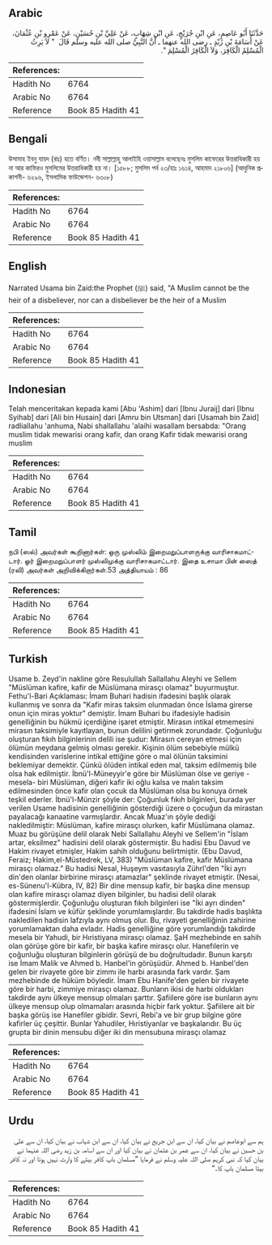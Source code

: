 ## Arabic


<div dir="rtl" lang="ar" style={{fontSize:'larger',backgroundColor:'#f8f9fa',padding:20}}>
حَدَّثَنَا أَبُو عَاصِمٍ، عَنِ ابْنِ جُرَيْجٍ، عَنِ ابْنِ شِهَابٍ، عَنْ عَلِيِّ بْنِ حُسَيْنٍ، عَنْ عَمْرِو بْنِ عُثْمَانَ، عَنْ أُسَامَةَ بْنِ زَيْدٍ ـ رضى الله عنهما ـ أَنَّ النَّبِيَّ صلى الله عليه وسلم قَالَ ‏ "‏ لاَ يَرِثُ الْمُسْلِمُ الْكَافِرَ، وَلاَ الْكَافِرُ الْمُسْلِمَ ‏"‏‏.‏
</div>
<div style={{backgroundColor:'#f8f9fa',padding:20, marginBottom: 10}}><table> <thead> <tr> <th>References:</th> <th></th> </tr> </thead> <tbody><tr><td>Hadith No</td><td>6764</td></tr><tr><td>Arabic No</td><td>6764</td></tr><tr><td>Reference</td><td>Book 85 Hadith 41</td></tr></tbody></table></div>

## Bengali


<div dir="ltr" lang="bn" style={{fontSize:'larger',backgroundColor:'#f8f9fa',padding:20}}>
উসামাহ ইবনু যায়দ (রাঃ) হতে বর্ণিত। নবী সাল্লাল্লাহু আলাইহি ওয়াসাল্লাম বলেছেনঃ মুসলিম কাফেরের উত্তরাধিকারী হয় না আর কাফিরও মুসলিমের উত্তরাধিকারী হয় না। [১৫৮৮; মুসলিম পর্ব ২৩/হাঃ ১৬১৪, আহমাদ ২১৮০৬] (আধুনিক প্রকাশনী- ৬২৯৬, ইসলামিক ফাউন্ডেশন- ৬৩০৮)
</div>
<div style={{backgroundColor:'#f8f9fa',padding:20, marginBottom: 10}}><table> <thead> <tr> <th>References:</th> <th></th> </tr> </thead> <tbody><tr><td>Hadith No</td><td>6764</td></tr><tr><td>Arabic No</td><td>6764</td></tr><tr><td>Reference</td><td>Book 85 Hadith 41</td></tr></tbody></table></div>

## English


<div dir="ltr" lang="en" style={{fontSize:'larger',backgroundColor:'#f8f9fa',padding:20}}>
Narrated Usama bin Zaid:the Prophet (ﷺ) said, "A Muslim cannot be the heir of a disbeliever, nor can a disbeliever be the heir of a Muslim
</div>
<div style={{backgroundColor:'#f8f9fa',padding:20, marginBottom: 10}}><table> <thead> <tr> <th>References:</th> <th></th> </tr> </thead> <tbody><tr><td>Hadith No</td><td>6764</td></tr><tr><td>Arabic No</td><td>6764</td></tr><tr><td>Reference</td><td>Book 85 Hadith 41</td></tr></tbody></table></div>

## Indonesian


<div dir="ltr" lang="id" style={{fontSize:'larger',backgroundColor:'#f8f9fa',padding:20}}>
Telah menceritakan kepada kami [Abu 'Ashim] dari [Ibnu Juraij] dari [Ibnu Syihab] dari [Ali bin Husain] dari [Amru bin Utsman] dari [Usamah bin Zaid] radliallahu 'anhuma, Nabi shallallahu 'alaihi wasallam bersabda: "Orang muslim tidak mewarisi orang kafir, dan orang Kafir tidak mewarisi orang muslim
</div>
<div style={{backgroundColor:'#f8f9fa',padding:20, marginBottom: 10}}><table> <thead> <tr> <th>References:</th> <th></th> </tr> </thead> <tbody><tr><td>Hadith No</td><td>6764</td></tr><tr><td>Arabic No</td><td>6764</td></tr><tr><td>Reference</td><td>Book 85 Hadith 41</td></tr></tbody></table></div>

## Tamil


<div dir="ltr" lang="ta" style={{fontSize:'larger',backgroundColor:'#f8f9fa',padding:20}}>
நபி (ஸல்) அவர்கள் கூறினார்கள்: ஒரு முஸ்லிம் இறைமறுப்பாளருக்கு வாரிசாகமாட்டார். ஓர் இறைமறுப்பாளர் முஸ்லிமுக்கு வாரிசாகமாட்டார். இதை உசாமா பின் ஸைத் (ரலி) அவர்கள் அறிவிக்கிறார்கள்.53 அத்தியாயம் : 86
</div>
<div style={{backgroundColor:'#f8f9fa',padding:20, marginBottom: 10}}><table> <thead> <tr> <th>References:</th> <th></th> </tr> </thead> <tbody><tr><td>Hadith No</td><td>6764</td></tr><tr><td>Arabic No</td><td>6764</td></tr><tr><td>Reference</td><td>Book 85 Hadith 41</td></tr></tbody></table></div>

## Turkish


<div dir="ltr" lang="tr" style={{fontSize:'larger',backgroundColor:'#f8f9fa',padding:20}}>
Usame b. Zeyd'in nakline göre Resulullah Sallallahu Aleyhi ve Sellem "Müslüman kafire, kafir de Müslümana mirasçı olamaz" buyurmuştur. Fethu'l-Bari Açıklaması: İmam Buhari hadisin ifadesini başlık olarak kullanmış ve sonra da "Kafir miras taksim olunmadan önce İslama girerse onun için miras yoktur" demiştir. İmam Buhari bu ifadesiyle hadisin genelliğinin bu hükmü içerdiğine işaret etmiştir. Mirasın intikal etmemesini mirasın taksimiyle kayıtlayan, bunun delilini getirmek zorundadır. Çoğunluğu oluşturan fıkıh bilginlerinin delili ise şudur: Mirasın cereyan etmesi için ölümün meydana gelmiş olması gerekir. Kişinin ölüm sebebiyle mülkü kendisinden varislerine intikal ettiğine göre o mal ölünün taksimini beklemiyar demektir. Çünkü ölüden intikal eden mal, taksim edilmemiş bile olsa hak edilmiştir. İbnü'l-Müneyyir'e göre bir Müslüman ölse ve geriye -mesela- biri Müslüman, diğeri kafir iki oğlu kalsa ve malın taksim edilmesinden önce kafir olan çocuk da Müslüman olsa bu konuya örnek teşkil ederler. İbnü'l-Münzir şöyle der: Çoğunluk fıkıh bilginleri, burada yer verilen Usame hadisinin genelliğinin gösterdiği üzere o çocuğun da mirastan payalacağı kanaatine varmışlardır. Ancak Muaz'ın şöyle dediği nakledilmiştir: Müslüman, kafire mirasçı olurken, kafir Müslümana olamaz. Muaz bu görüşüne delil olarak Nebi Sallallahu Aleyhi ve Sellem'in "İslam artar, eksilmez" hadisini delil olarak göstermiştir. Bu hadisi Ebu Davud ve Hakim rivayet etmişler, Hakim sahih olduğunu belirtmiştir. (Ebu Davud, Feraiz; Hakim,el-Müstedrek, LV, 383) "Müslüman kafire, kafir Müslümana mirasçı olamaz." Bu hadisi Nesal, Huşeym vasıtasıyla Zührl'den "İki ayrı din'den olanlar birbirine mirasçı atamazlar" şeklinde rivayet etmiştir. (Nesai, es-Sünenu'l-Kübra, IV, 82) Bir dine mensup kafir, bir başka dine mensup olan kafire mirasçı olamaz diyen bilginler, bu hadisi delil olarak göstermişlerdir. Çoğunluğu oluşturan fıkıh bilginleri ise "İki ayrı dinden" ifadesini İslam ve küfür şeklinde yorumlamışlardır. Bu takdirde hadis başlıkta nakledilen hadisin lafzıyla aynı olmuş olur. Bu, rivayeti genelliğinin zahirine yorumlamaktan daha evladır. Hadis genelliğine göre yorumlandığı takdirde mesela bir Yahudi, bir Hıristiyana mirasçı olamaz. ŞaH mezhebinde en sahih olan görüşe göre bir kafir, bir başka kafire mirasçı olur. Hanefılerin ve çoğunluğu oluşturan bilginlerin görüşü de bu doğrultudadır. Bunun karşıtı ise İmam Malik ve Ahmed b. Hanbel'in görüşüdür. Ahmed b. Hanbel'den gelen bir rivayete göre bir zimmı ile harbi arasında fark vardır. Şam mezhebinde de hüküm böyledir. İmam Ebu Hanife'den gelen bir rivayete göre bir harbi, zimmiye mirasçı olamaz. Bunların ikisi de harbi oldukları takdirde aynı ülkeye mensup olmaları şarttır. Şafiilere göre ise bunların aynı ülkeye mensup olup olmamaları arasında hiçbir fark yoktur. Şafiilere ait bir başka görüş ise Hanefiler gibidir. Sevri, Rebi'a ve bir grup bilgine göre kafirler üç çeşittir. Bunlar Yahudiler, Hıristiyanlar ve başkalarıdır. Bu üç grupta bir dinin mensubu diğer iki din mensubuna mirasçı olamaz
</div>
<div style={{backgroundColor:'#f8f9fa',padding:20, marginBottom: 10}}><table> <thead> <tr> <th>References:</th> <th></th> </tr> </thead> <tbody><tr><td>Hadith No</td><td>6764</td></tr><tr><td>Arabic No</td><td>6764</td></tr><tr><td>Reference</td><td>Book 85 Hadith 41</td></tr></tbody></table></div>

## Urdu


<div dir="rtl" lang="ur" style={{fontSize:'larger',backgroundColor:'#f8f9fa',padding:20}}>
ہم سے ابوعاصم نے بیان کیا، ان سے ابن جریج نے بیان کیا، ان سے ابن شہاب نے بیان کیا، ان سے علی بن حسین نے بیان کیا، ان سے عمر بن عثمان نے بیان کیا اور ان سے اسامہ بن زید رضی اللہ عنہما نے بیان کیا کہ نبی کریم صلی اللہ علیہ وسلم نے فرمایا ”مسلمان باپ کافر بیٹے کا وارث نہیں ہوتا اور نہ کافر بیٹا مسلمان باپ کا۔“
</div>
<div style={{backgroundColor:'#f8f9fa',padding:20, marginBottom: 10}}><table> <thead> <tr> <th>References:</th> <th></th> </tr> </thead> <tbody><tr><td>Hadith No</td><td>6764</td></tr><tr><td>Arabic No</td><td>6764</td></tr><tr><td>Reference</td><td>Book 85 Hadith 41</td></tr></tbody></table></div>